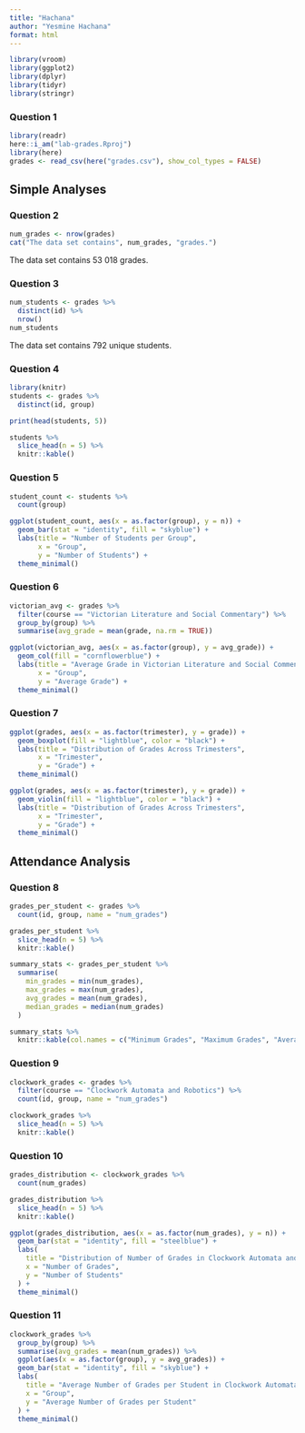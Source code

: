 ```yaml
---
title: "Hachana"
author: "Yesmine Hachana"
format: html
---
```


```r
library(vroom)
library(ggplot2)
library(dplyr)
library(tidyr)
library(stringr)
```

### Question 1
```r
library(readr)
here::i_am("lab-grades.Rproj")
library(here)
grades <- read_csv(here("grades.csv"), show_col_types = FALSE)
```

## Simple Analyses

### Question 2
```r
num_grades <- nrow(grades)
cat("The data set contains", num_grades, "grades.")
```
The data set contains 53 018 grades.

### Question 3
```r
num_students <- grades %>%
  distinct(id) %>%
  nrow()
num_students
```
The data set contains 792 unique students.

### Question 4
```r
library(knitr)
students <- grades %>%
  distinct(id, group)

print(head(students, 5))

students %>%
  slice_head(n = 5) %>%
  knitr::kable()
```

### Question 5
```r
student_count <- students %>%
  count(group)

ggplot(student_count, aes(x = as.factor(group), y = n)) +
  geom_bar(stat = "identity", fill = "skyblue") +
  labs(title = "Number of Students per Group",
       x = "Group",
       y = "Number of Students") +
  theme_minimal()
```

### Question 6
```r
victorian_avg <- grades %>%
  filter(course == "Victorian Literature and Social Commentary") %>%
  group_by(group) %>%
  summarise(avg_grade = mean(grade, na.rm = TRUE))

ggplot(victorian_avg, aes(x = as.factor(group), y = avg_grade)) +
  geom_col(fill = "cornflowerblue") +
  labs(title = "Average Grade in Victorian Literature and Social Commentary by Group",
       x = "Group",
       y = "Average Grade") +
  theme_minimal()
```

### Question 7
```r
ggplot(grades, aes(x = as.factor(trimester), y = grade)) +
  geom_boxplot(fill = "lightblue", color = "black") +
  labs(title = "Distribution of Grades Across Trimesters",
       x = "Trimester",
       y = "Grade") +
  theme_minimal()
```

```r
ggplot(grades, aes(x = as.factor(trimester), y = grade)) +
  geom_violin(fill = "lightblue", color = "black") +
  labs(title = "Distribution of Grades Across Trimesters",
       x = "Trimester",
       y = "Grade") +
  theme_minimal()
```

## Attendance Analysis

### Question 8
```r
grades_per_student <- grades %>%
  count(id, group, name = "num_grades")

grades_per_student %>%
  slice_head(n = 5) %>%
  knitr::kable()

summary_stats <- grades_per_student %>%
  summarise(
    min_grades = min(num_grades),
    max_grades = max(num_grades),
    avg_grades = mean(num_grades),
    median_grades = median(num_grades)
  )

summary_stats %>%
  knitr::kable(col.names = c("Minimum Grades", "Maximum Grades", "Average Grades", "Median Grades"))
```

### Question 9
```r
clockwork_grades <- grades %>%
  filter(course == "Clockwork Automata and Robotics") %>%
  count(id, group, name = "num_grades")

clockwork_grades %>%
  slice_head(n = 5) %>%
  knitr::kable()
```

### Question 10
```r
grades_distribution <- clockwork_grades %>%
  count(num_grades)

grades_distribution %>%
  slice_head(n = 5) %>%
  knitr::kable()

ggplot(grades_distribution, aes(x = as.factor(num_grades), y = n)) +
  geom_bar(stat = "identity", fill = "steelblue") +
  labs(
    title = "Distribution of Number of Grades in Clockwork Automata and Robotics",
    x = "Number of Grades",
    y = "Number of Students"
  ) +
  theme_minimal()
```

### Question 11
```r
clockwork_grades %>%
  group_by(group) %>%
  summarise(avg_grades = mean(num_grades)) %>%
  ggplot(aes(x = as.factor(group), y = avg_grades)) +
  geom_bar(stat = "identity", fill = "skyblue") +
  labs(
    title = "Average Number of Grades per Student in Clockwork Automata and Robotics by Group",
    x = "Group",
    y = "Average Number of Grades per Student"
  ) +
  theme_minimal()
```

